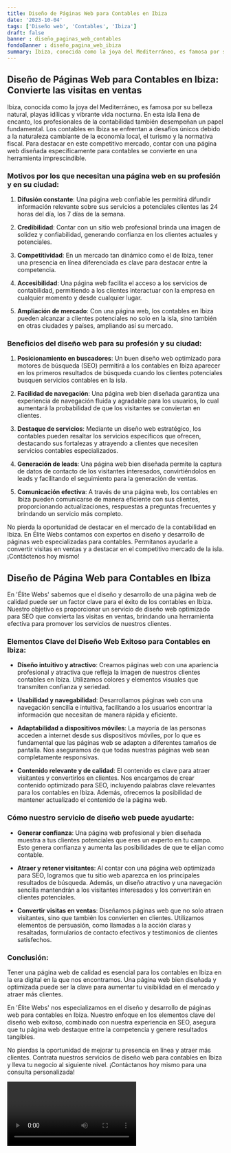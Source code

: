 ```yaml
---
title: Diseño de Páginas Web para Contables en Ibiza
date: '2023-10-04'
tags: ['Diseño web', 'Contables', 'Ibiza']
draft: false
banner : diseño_paginas_web_contables
fondoBanner : diseño_pagina_web_ibiza
summary: Ibiza, conocida como la joya del Mediterráneo, es famosa por su belleza natural, playas idílicas y vibrante vida nocturna. En esta isla llena de encanto, los profesionales de la contabilidad también desempeñan un papel fundamental. Los contables en Ibiza se enfrentan a desafíos únicos debido a la naturaleza cambiante de la economía local, el turismo y la normativa fiscal. Para destacar en este competitivo mercado, contar con una página web diseñada específicamente para contables se convierte en una herramienta imprescindible.
---
```


## Diseño de Páginas Web para Contables en Ibiza: Convierte las visitas en ventas

Ibiza, conocida como la joya del Mediterráneo, es famosa por su belleza natural, playas idílicas y vibrante vida nocturna. En esta isla llena de encanto, los profesionales de la contabilidad también desempeñan un papel fundamental. Los contables en Ibiza se enfrentan a desafíos únicos debido a la naturaleza cambiante de la economía local, el turismo y la normativa fiscal. Para destacar en este competitivo mercado, contar con una página web diseñada específicamente para contables se convierte en una herramienta imprescindible.

### Motivos por los que necesitan una página web en su profesión y en su ciudad:

1. **Difusión constante**: Una página web confiable les permitirá difundir información relevante sobre sus servicios a potenciales clientes las 24 horas del día, los 7 días de la semana.

2. **Credibilidad**: Contar con un sitio web profesional brinda una imagen de solidez y confiabilidad, generando confianza en los clientes actuales y potenciales.

3. **Competitividad**: En un mercado tan dinámico como el de Ibiza, tener una presencia en línea diferenciada es clave para destacar entre la competencia.

4. **Accesibilidad**: Una página web facilita el acceso a los servicios de contabilidad, permitiendo a los clientes interactuar con la empresa en cualquier momento y desde cualquier lugar.

5. **Ampliación de mercado**: Con una página web, los contables en Ibiza pueden alcanzar a clientes potenciales no solo en la isla, sino también en otras ciudades y países, ampliando así su mercado.

### Beneficios del diseño web para su profesión y su ciudad:

1. **Posicionamiento en buscadores**: Un buen diseño web optimizado para motores de búsqueda (SEO) permitirá a los contables en Ibiza aparecer en los primeros resultados de búsqueda cuando los clientes potenciales busquen servicios contables en la isla.

2. **Facilidad de navegación**: Una página web bien diseñada garantiza una experiencia de navegación fluida y agradable para los usuarios, lo cual aumentará la probabilidad de que los visitantes se conviertan en clientes.

3. **Destaque de servicios**: Mediante un diseño web estratégico, los contables pueden resaltar los servicios específicos que ofrecen, destacando sus fortalezas y atrayendo a clientes que necesiten servicios contables especializados.

4. **Generación de leads**: Una página web bien diseñada permite la captura de datos de contacto de los visitantes interesados, convirtiéndolos en leads y facilitando el seguimiento para la generación de ventas.

5. **Comunicación efectiva**: A través de una página web, los contables en Ibiza pueden comunicarse de manera eficiente con sus clientes, proporcionando actualizaciones, respuestas a preguntas frecuentes y brindando un servicio más completo.

No pierda la oportunidad de destacar en el mercado de la contabilidad en Ibiza. En Élite Webs contamos con expertos en diseño y desarrollo de páginas web especializadas para contables. Permítanos ayudarle a convertir visitas en ventas y a destacar en el competitivo mercado de la isla.¡Contáctenos hoy mismo!

<GifSeo />

<Cta />

## Diseño de Página Web para Contables en Ibiza

En 'Élite Webs' sabemos que el diseño y desarrollo de una página web de calidad puede ser un factor clave para el éxito de los contables en Ibiza. Nuestro objetivo es proporcionar un servicio de diseño web optimizado para SEO que convierta las visitas en ventas, brindando una herramienta efectiva para promover los servicios de nuestros clientes.

### Elementos Clave del Diseño Web Exitoso para Contables en Ibiza:

- **Diseño intuitivo y atractivo**: Creamos páginas web con una apariencia profesional y atractiva que refleja la imagen de nuestros clientes contables en Ibiza. Utilizamos colores y elementos visuales que transmiten confianza y seriedad.

- **Usabilidad y navegabilidad**: Desarrollamos páginas web con una navegación sencilla e intuitiva, facilitando a los usuarios encontrar la información que necesitan de manera rápida y eficiente. 

- **Adaptabilidad a dispositivos móviles**: La mayoría de las personas acceden a internet desde sus dispositivos móviles, por lo que es fundamental que las páginas web se adapten a diferentes tamaños de pantalla. Nos aseguramos de que todas nuestras páginas web sean completamente responsivas.

- **Contenido relevante y de calidad**: El contenido es clave para atraer visitantes y convertirlos en clientes. Nos encargamos de crear contenido optimizado para SEO, incluyendo palabras clave relevantes para los contables en Ibiza. Además, ofrecemos la posibilidad de mantener actualizado el contenido de la página web.

### Cómo nuestro servicio de diseño web puede ayudarte:

- **Generar confianza**: Una página web profesional y bien diseñada muestra a tus clientes potenciales que eres un experto en tu campo. Esto genera confianza y aumenta las posibilidades de que te elijan como contable.

- **Atraer y retener visitantes**: Al contar con una página web optimizada para SEO, logramos que tu sitio web aparezca en los principales resultados de búsqueda. Además, un diseño atractivo y una navegación sencilla mantendrán a los visitantes interesados y los convertirán en clientes potenciales.

- **Convertir visitas en ventas**: Diseñamos páginas web que no solo atraen visitantes, sino que también los convierten en clientes. Utilizamos elementos de persuasión, como llamadas a la acción claras y resaltadas, formularios de contacto efectivos y testimonios de clientes satisfechos.

### Conclusión:

Tener una página web de calidad es esencial para los contables en Ibiza en la era digital en la que nos encontramos. Una página web bien diseñada y optimizada puede ser la clave para aumentar tu visibilidad en el mercado y atraer más clientes.

En 'Élite Webs' nos especializamos en el diseño y desarrollo de páginas web para contables en Ibiza. Nuestro enfoque en los elementos clave del diseño web exitoso, combinado con nuestra experiencia en SEO, asegura que tu página web destaque entre la competencia y genere resultados tangibles.

No pierdas la oportunidad de mejorar tu presencia en línea y atraer más clientes. Contrata nuestros servicios de diseño web para contables en Ibiza y lleva tu negocio al siguiente nivel. ¡Contáctanos hoy mismo para una consulta personalizada!

<Video />

<CtaBot job='Contables' city='Ibiza'/>

<Gmaps query='Ibiza+españa+maps' />
